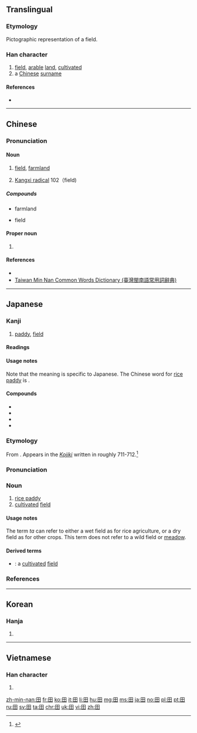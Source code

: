 {{also|𐌎|⊞|申|甲|由}}
==Translingual==
{{stroke order|type=animate}}
{{stroke order|type=janimate}}
{{stroke order|strokes=5}}
{{stroke order|strokes=5|type=jbw}}

===Etymology===
{{Han etyl}}
Pictographic representation of a field.

===Han character===
{{Han char|rn=102|rad=田|as=00|sn=5|four=6040<sub>0</sub>|canj=田 (W)|ids=⿴[[囗]][[十]]}}

# [[field]], [[arable]] [[land]], [[cultivated]]
# a [[Chinese]] [[surname]]

====References====
* {{Han ref|kx=0756.110|dkj=21723|dj=1167.010|hdz=42524.010|uh=7530|ud=30000|bh=A5D0|bd=42448}}

----

==Chinese==
{{zh-forms}}

===Pronunciation===
{{zh-pron
|m=tián,yāo
|c=tin4
|h=pfs=thîen
|mn=tiân/chhân
|w=
|mc=y
|oc=y
|ma=|ma2=
|cat=n
}}

====Noun====
{{zh-noun|ts}}

# [[field]], [[farmland]]
#: {{zh-usex|一 块 玉米 田|A corn field}}
# [[w:Kangxi_radical|Kangxi radical]] 102（field)

=====Compounds=====
* {{l|cmn|田地}} farmland
* {{l|cmn|田野}} field

====Proper noun====
{{zh-proper noun|ts}}

# {{surname|lang=cmn}}

====References====
* {{cite web|url=http://www.mdbg.net/chindict/chindict.php?page=worddict&wdrst=0&wdqb=%E7%94%B0|title=田|work=MDBG English to Chinese dictionary (based on CC-CEDICT)|language=Mandarin/English|accessdate=2014-02-13}}
*[http://twblg.dict.edu.tw/holodict_new/result_detail.jsp?n_no=1855&curpage=1&sample=%E7%94%B0&radiobutton=1&querytarget=1&limit=20&pagenum=3&rowcount=52 Taiwan Min Nan Common Words Dictionary (臺灣閩南語常用詞辭典)]

----

==Japanese==

===Kanji===
{{ja-kanji|grade=1|rs=田00}}

# [[paddy]], [[field]]

====Readings====
{{ja-readings
|goon=[[でん]] (den)
|kanon=[[てん]] (ten)
|kun=[[た]] (ta)
|nanori=[[だ]] (da)
}}

====Usage notes====
Note that the {{m|en|rice paddy}} meaning is specific to Japanese. The Chinese word for [[rice paddy]] is {{m|zh|水田}}.

====Compounds====
{{der-top|Compounds}}
* {{ja-r|半田|はんだ}}
* {{ja-r|豊田|とよた}}
* {{ja-r|羽田|はねだ}}
* {{ja-r|成田|なりた}}
{{der-bottom}}

===Etymology===
{{ja-kanjitab|た|yomi=k}}
From {{etyl|ojp|ja|sort=た}}.  Appears in the [[w:Kojiki|''Kojiki'']] written in roughly 711-712.<ref name="KDJ">{{R:Kokugo Dai Jiten}}</ref>

===Pronunciation===
{{ja-pron|yomi=k|た|acc=1|acc_ref=DJR}}

===Noun===
{{ja-noun|た}}

# [[rice paddy]]
# [[cultivated]] [[field]]

====Usage notes====
The term ''ta'' can refer to either a wet field as for rice agriculture, or a dry field as for other crops.  This term does not refer to a wild field or [[meadow]].

====Derived terms====
{{der-top}}
* {{ja-r|田んぼ|たんぼ}}: a [[cultivated]] [[field]]
{{der-bottom}}

===References===
<references/>

----

==Korean==

===Hanja===
{{ko-hanja|hangeul=전|eumhun=밭|rv=jeon|mr=chŏn|y=cen}}

# {{defn|lang=ko|sort=田00}}

----

==Vietnamese==

===Han character===
{{vi-hantu|[[điền]], [[ruộng]]|rs=田00}}

# {{defn|lang=vi|sort=田00}}

[[Category:CJKV radicals| ]]

[[zh-min-nan:田]]
[[fr:田]]
[[ko:田]]
[[it:田]]
[[li:田]]
[[hu:田]]
[[mg:田]]
[[ms:田]]
[[ja:田]]
[[no:田]]
[[pl:田]]
[[pt:田]]
[[ru:田]]
[[sv:田]]
[[ta:田]]
[[chr:田]]
[[uk:田]]
[[vi:田]]
[[zh:田]]